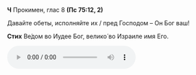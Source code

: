 **Ч** Прокимен, глас 8 **(Пс 75:12, 2)**

Давайте обеты, исполняйте их / пред Господом – Он Бог ваш!

**Стих** Ве́дом во Иудее Бог, велико́ во Израиле имя Его.

<div ref={props.ref}>
    <audio controls>
        <source
            src="https://psmb-neos-resources.hb.bizmrg.com/target/psmb/d71c0f034fd43689822d8bd9e0bc94a1b8fdf737/%D0%93%D0%BB%D0%B0%D1%81%208.mp3"
            type="audio/mpeg"
        />
    </audio>
</div>
